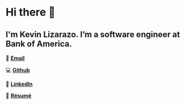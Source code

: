 # Hi there 👋
## I'm Kevin Lizarazo. I’m a <span class='highlighted'>software engineer</span> at Bank of America.

📧 [**Email**](mailto:kevin@lizarazo.dev)

💻 [**Github**](https://github.com/kevinlizarazo)

💼 [**LinkedIn**](https://www.linkedin.com/in/kevinlizarazo/)

📄 [**Résumé**](https://kevinlizarazo.com/LIZARAZO-KEVIN_resume.pdf)
